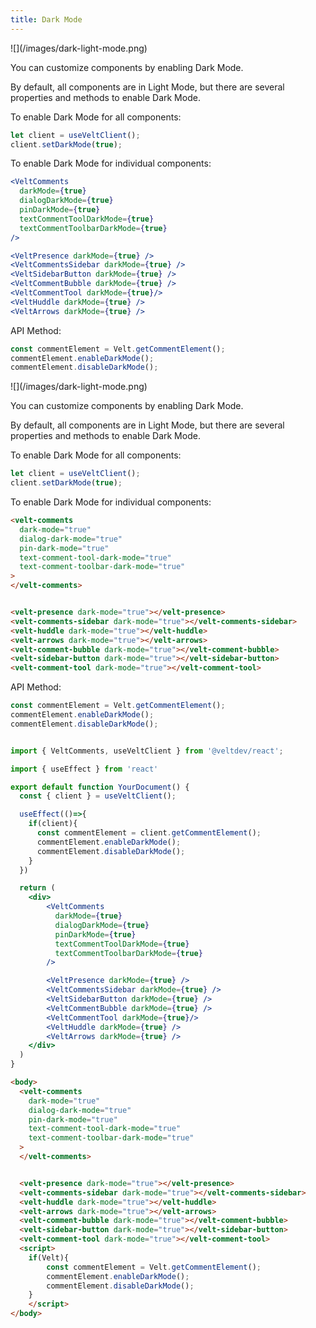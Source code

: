 ```yaml
---
title: Dark Mode
---
```



<Tabs>

<Tab title="React / Next.js">
![](/images/dark-light-mode.png)

You can customize components by enabling Dark Mode.

By default, all components are in Light Mode, but there are several properties and methods to enable Dark Mode.

To enable Dark Mode for all components:

```jsx
let client = useVeltClient();
client.setDarkMode(true);
```

To enable Dark Mode for individual components:

```jsx
<VeltComments 
  darkMode={true}
  dialogDarkMode={true}
  pinDarkMode={true}
  textCommentToolDarkMode={true}
  textCommentToolbarDarkMode={true}
/>

<VeltPresence darkMode={true} />
<VeltCommentsSidebar darkMode={true} />
<VeltSidebarButton darkMode={true} />
<VeltCommentBubble darkMode={true} />
<VeltCommentTool darkMode={true}/>
<VeltHuddle darkMode={true} />
<VeltArrows darkMode={true} />
```

API Method:

```jsx
const commentElement = Velt.getCommentElement();
commentElement.enableDarkMode();
commentElement.disableDarkMode();
```

</Tab>

<Tab title="HTML / Other Frameworks">
![](/images/dark-light-mode.png)

You can customize components by enabling Dark Mode.

By default, all components are in Light Mode, but there are several properties and methods to enable Dark Mode.

To enable Dark Mode for all components:

```jsx
let client = useVeltClient();
client.setDarkMode(true);
```

To enable Dark Mode for individual components:

```html
<velt-comments 
  dark-mode="true"
  dialog-dark-mode="true"
  pin-dark-mode="true"
  text-comment-tool-dark-mode="true"
  text-comment-toolbar-dark-mode="true"
>
</velt-comments>


<velt-presence dark-mode="true"></velt-presence>
<velt-comments-sidebar dark-mode="true"></velt-comments-sidebar>
<velt-huddle dark-mode="true"></velt-huddle>
<velt-arrows dark-mode="true"></velt-arrows>
<velt-comment-bubble dark-mode="true"></velt-comment-bubble>
<velt-sidebar-button dark-mode="true"></velt-sidebar-button>
<velt-comment-tool dark-mode="true"></velt-comment-tool>

```

API Method:

```jsx
const commentElement = Velt.getCommentElement();
commentElement.enableDarkMode();
commentElement.disableDarkMode();
```

</Tab>

</Tabs>


<RequestExample>

```jsx React / Next.js

import { VeltComments, useVeltClient } from '@veltdev/react';

import { useEffect } from 'react'

export default function YourDocument() {
  const { client } = useVeltClient();  

  useEffect(()=>{
    if(client){
      const commentElement = client.getCommentElement();
      commentElement.enableDarkMode();
      commentElement.disableDarkMode(); 
    }
  })

  return (
    <div>
        <VeltComments 
          darkMode={true}
          dialogDarkMode={true}
          pinDarkMode={true}
          textCommentToolDarkMode={true}
          textCommentToolbarDarkMode={true}
        />

        <VeltPresence darkMode={true} />
        <VeltCommentsSidebar darkMode={true} />
        <VeltSidebarButton darkMode={true} />
        <VeltCommentBubble darkMode={true} />
        <VeltCommentTool darkMode={true}/>
        <VeltHuddle darkMode={true} />
        <VeltArrows darkMode={true} />
    </div>
  )
}
```

```html HTML
<body>
  <velt-comments 
    dark-mode="true"
    dialog-dark-mode="true"
    pin-dark-mode="true"
    text-comment-tool-dark-mode="true"
    text-comment-toolbar-dark-mode="true"
  >
  </velt-comments>


  <velt-presence dark-mode="true"></velt-presence>
  <velt-comments-sidebar dark-mode="true"></velt-comments-sidebar>
  <velt-huddle dark-mode="true"></velt-huddle>
  <velt-arrows dark-mode="true"></velt-arrows>
  <velt-comment-bubble dark-mode="true"></velt-comment-bubble>
  <velt-sidebar-button dark-mode="true"></velt-sidebar-button>
  <velt-comment-tool dark-mode="true"></velt-comment-tool>
  <script>
    if(Velt){
        const commentElement = Velt.getCommentElement();
        commentElement.enableDarkMode(); 
        commentElement.disableDarkMode(); 
    }
    </script>
</body>
```



</RequestExample>